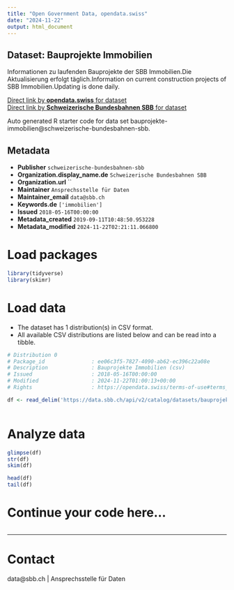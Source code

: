 ```yaml
---
title: "Open Government Data, opendata.swiss"
date: "2024-11-22"
output: html_document
---
```


## Dataset: Bauprojekte Immobilien

Informationen zu laufenden Bauprojekte der SBB Immobilien.Die Aktualisierung erfolgt täglich.Information on current construction projects of SBB Immobilien.Updating is done daily.

[Direct link by **opendata.swiss** for dataset](https://opendata.swiss/de/dataset/bauprojekte-immobilien1)<br>
[Direct link by **Schweizerische Bundesbahnen SBB** for dataset](https://data.sbb.ch/explore/dataset/bauprojekte-immobilien/)

Auto generated R starter code for data set bauprojekte-immobilien@schweizerische-bundesbahnen-sbb.

## Metadata

- **Publisher** `schweizerische-bundesbahnen-sbb`
- **Organization.display_name.de** `Schweizerische Bundesbahnen SBB`
- **Organization.url** ``
- **Maintainer** `Ansprechsstelle für Daten`
- **Maintainer_email** `data@sbb.ch`
- **Keywords.de** `['immobilien']`
- **Issued** `2018-05-16T00:00:00`
- **Metadata_created** `2019-09-11T10:48:50.953228`
- **Metadata_modified** `2024-11-22T02:21:11.066800`


# Load packages

```r

library(tidyverse)
library(skimr)

```

# Load data

-   The dataset has 1 distribution(s) in CSV format.
-   All available CSV distributions are listed below and can be read into a tibble.

```r

# Distribution 0
# Package_id               : ee06c3f5-7827-4090-ab62-ec396c22a08e
# Description              : Bauprojekte Immobilien (csv)
# Issued                   : 2018-05-16T00:00:00
# Modified                 : 2024-11-22T01:00:13+00:00
# Rights                   : https://opendata.swiss/terms-of-use#terms_by

df <- read_delim('https://data.sbb.ch/api/v2/catalog/datasets/bauprojekte-immobilien/exports/csv?use_labels=true')



```

# Analyze data

```r

glimpse(df)
str(df)
skim(df)

head(df)
tail(df)

```

# Continue your code here...

```r

```

------------------------------------------------------------------------

# Contact

data@sbb.ch | Ansprechsstelle für Daten
